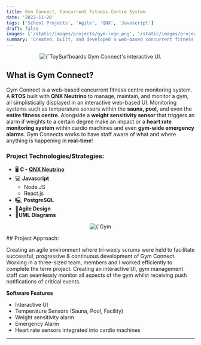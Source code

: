 ```yaml
---
title: Gym Connect, Concurrent Fitness Centre System
date: '2022-11-28'
tags: ['School Projects', 'Agile', 'QNX', 'Javascript']
draft: false
images: ['/static/images/projects/gym-logo.png', '/static/images/projects/gym-blackandwhite.png']
summary: 'Created, built, and developed a web-based concurrent fitness centre monitoring system'
---
```


<div>
  <p align="center">
    <img
      alt={`ToySurfboards Website`}
      src={`/static/images/projects/gym-logo.png`}
      width={1336 / 2}
      height={827 / 2}
      priority
    />
    Gym Connect's interactive UI.
  </p>
</div>

## What is Gym Connect?

Gym Connect is a web-based concurrent fitness centre monitoring system. A **RTOS** built with **QNX Neutrino** to manage, maintain, and monitor a gym, all simplistically displayed in an interactive web-based UI. Monitoring systems such as temperature sensors within the **sauna, pool,** and even the **entire fitness centre**. Alongside a **weight sensitivity sensor** that triggers an alarm if weights to a certain degree make an impact or a **heart rate monitoring system** within cardio machines and even **gym-wide emergency alarms**. Gym Connects works to have staff aware of what and where anything is happening in **real-time**!

### Project Technologies/Strategies:

- 🖥️ **C - [QNX Neutrino](https://blackberry.qnx.com/en/products/foundation-software/qnx-rtos)**
- 💻 **Javascript**
  - Node.JS
  - React.js
- 🖳 **PostgreSQL**
- 📃**Agile Design**
- 📄**UML Diagrams**

<div>
  <p align="center">
    <img
      alt={`Gym Connect Logo`}
      src={`/static/images/projects/gym-blackandwhite.png`}
      width={1000 / 2}
      height={300 / 2}
      priority
    />
  </p>
</div>
## Project Approach:

Creating an agile environment where tri-weely scrums were held to facilitate successful, progressive & continuous development of Gym Connect. Working in a three-sized team, members and I worked efficiently to complete the term project. Creating an interactive UI, gym management staff can seamlessly monitor all aspects of the gym whilst receiving push notifications of critical events.

**Software Features**

- Interactive UI
- Temperature Sensors (Sauna, Pool, Facility)
- Weight sensitivity alarm
- Emergency Alarm
- Heart rate sensors integrated into cardio machines

---
